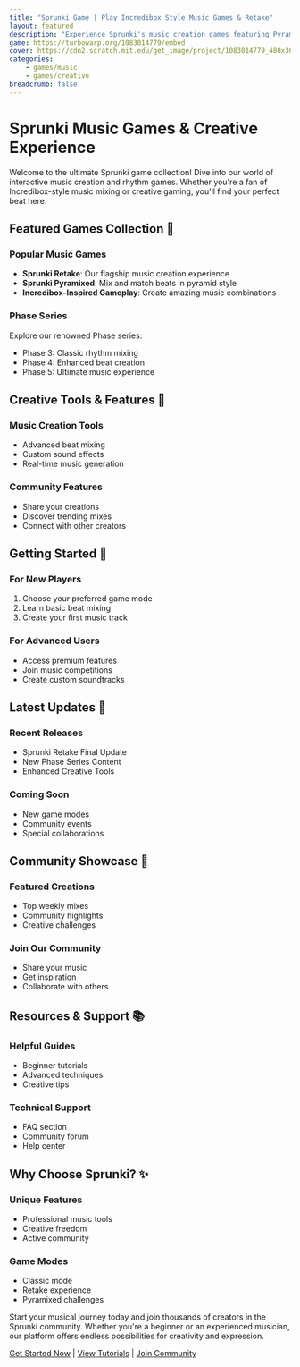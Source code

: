 ```yaml
---
title: "Sprunki Game | Play Incredibox Style Music Games & Retake"
layout: featured
description: "Experience Sprunki's music creation games featuring Pyramixed and Retake modes. Play free online music games inspired by Incredibox. Create, mix and share your beats in Phase 3-5."
game: https://turbowarp.org/1083014779/embed
cover: https://cdn2.scratch.mit.edu/get_image/project/1083014779_480x360.png
categories:
    - games/music
    - games/creative
breadcrumb: false 
---
```


# Sprunki Music Games & Creative Experience

Welcome to the ultimate Sprunki game collection! Dive into our world of interactive music creation and rhythm games. Whether you're a fan of Incredibox-style music mixing or creative gaming, you'll find your perfect beat here.

## Featured Games Collection 🎵

### Popular Music Games
- **Sprunki Retake**: Our flagship music creation experience
- **Sprunki Pyramixed**: Mix and match beats in pyramid style
- **Incredibox-Inspired Gameplay**: Create amazing music combinations

### Phase Series
Explore our renowned Phase series:
- Phase 3: Classic rhythm mixing
- Phase 4: Enhanced beat creation
- Phase 5: Ultimate music experience

## Creative Tools & Features 🎨

### Music Creation Tools
- Advanced beat mixing
- Custom sound effects
- Real-time music generation

### Community Features
- Share your creations
- Discover trending mixes
- Connect with other creators

## Getting Started 🚀

### For New Players
1. Choose your preferred game mode
2. Learn basic beat mixing
3. Create your first music track

### For Advanced Users
- Access premium features
- Join music competitions
- Create custom soundtracks

## Latest Updates 📢

### Recent Releases
- Sprunki Retake Final Update
- New Phase Series Content
- Enhanced Creative Tools

### Coming Soon
- New game modes
- Community events
- Special collaborations

## Community Showcase 🌟

### Featured Creations
- Top weekly mixes
- Community highlights
- Creative challenges

### Join Our Community
- Share your music
- Get inspiration
- Collaborate with others

## Resources & Support 📚

### Helpful Guides
- Beginner tutorials
- Advanced techniques
- Creative tips

### Technical Support
- FAQ section
- Community forum
- Help center

## Why Choose Sprunki? ✨

### Unique Features
- Professional music tools
- Creative freedom
- Active community

### Game Modes
- Classic mode
- Retake experience
- Pyramixed challenges

Start your musical journey today and join thousands of creators in the Sprunki community. Whether you're a beginner or an experienced musician, our platform offers endless possibilities for creativity and expression.

[Get Started Now](#) | [View Tutorials](#) | [Join Community](#)


